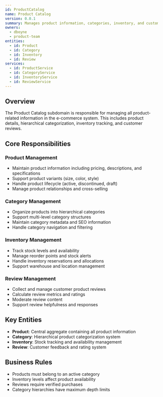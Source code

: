 ```yaml
---
id: ProductCatalog
name: Product Catalog
version: 0.0.1
summary: Manages product information, categories, inventory, and customer reviews in the e-commerce system.
owners:
  - dboyne
  - product-team
entities:
  - id: Product
  - id: Category
  - id: Inventory
  - id: Review
services:
  - id: ProductService
  - id: CategoryService
  - id: InventoryService
  - id: ReviewService
---
```


## Overview

The Product Catalog subdomain is responsible for managing all product-related information in the e-commerce system. This includes product details, hierarchical categorization, inventory tracking, and customer reviews.

## Core Responsibilities

### Product Management
- Maintain product information including pricing, descriptions, and specifications
- Support product variants (size, color, style)
- Handle product lifecycle (active, discontinued, draft)
- Manage product relationships and cross-selling

### Category Management  
- Organize products into hierarchical categories
- Support multi-level category structures
- Maintain category metadata and SEO information
- Handle category navigation and filtering

### Inventory Management
- Track stock levels and availability
- Manage reorder points and stock alerts  
- Handle inventory reservations and allocations
- Support warehouse and location management

### Review Management
- Collect and manage customer product reviews
- Calculate review metrics and ratings
- Moderate review content
- Support review helpfulness and responses

## Key Entities

- **Product**: Central aggregate containing all product information
- **Category**: Hierarchical product categorization system
- **Inventory**: Stock tracking and availability management  
- **Review**: Customer feedback and rating system

## Business Rules

- Products must belong to an active category
- Inventory levels affect product availability
- Reviews require verified purchases
- Category hierarchies have maximum depth limits